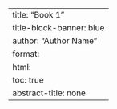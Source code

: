 ---
title: "Book 1"
title-block-banner: blue
author: "Author Name" 
format:
  html:
    toc: true
    abstract-title: none
---